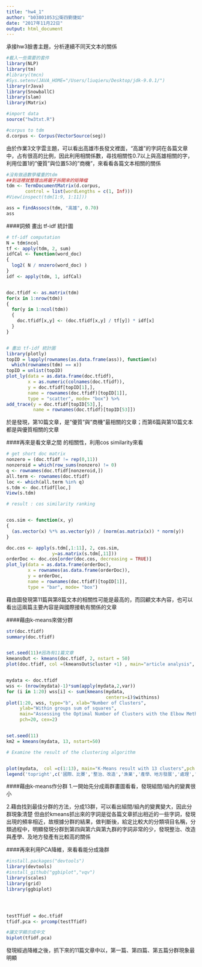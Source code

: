 ---
title: "hw4_1"
author: "b03801053公衛四劉倢如"
date: "2017年11月22日"
output: html_document
---

承接hw3臉書主題，分析連續不同天文本的關係

```{r setup, include=FALSE}
#載入一些需要的套件
library(NLP)
library(tm)
#library(tmcn)
#Sys.setenv(JAVA_HOME="/Users/liuqieru/Desktop/jdk-9.0.1/")
library(rJava)
library(SnowballC)
library(slam)
library(Matrix)
```


```{r}
#import data
source("hw3txt.R")
```


```{r}
#corpus to tdm
d.corpus <- Corpus(VectorSource(seg))
```

由於作業3文字雲主題，可以看出高雄市長發文裡面，"高雄"的字詞在各篇文章中，占有很高的比例，因此利用相關係數，尋找相關性0.7以上與高雄相關的字，利用位置1的"優質"與位置53的"商機"，來看看各篇文本相關的關係

```{r }
#沒有做過數學權重的tdm
##到這裡就整理出將鋸子拆開來的矩陣檔
tdm <- TermDocumentMatrix(d.corpus, 
       control = list(wordLengths = c(1, Inf)))
#View(inspect(tdm[1:9, 1:11]))

ass = findAssocs(tdm, "高雄", 0.70)
ass
```

####詞頻
畫出 tf-idf 統計圖

```{r}
# tf-idf computation
N = tdm$ncol
tf <- apply(tdm, 2, sum)
idfCal <- function(word_doc)
{ 
  log2( N / nnzero(word_doc) ) 
}
idf <- apply(tdm, 1, idfCal)


doc.tfidf <- as.matrix(tdm)
for(x in 1:nrow(tdm))
{
  for(y in 1:ncol(tdm))
  {
    doc.tfidf[x,y] <- (doc.tfidf[x,y] / tf[y]) * idf[x]
  }
}


# 畫出 tf-idf 統計圖
library(plotly)
topID = lapply(rownames(as.data.frame(ass)), function(x) 
  which(rownames(tdm) == x))
topID = unlist(topID)
plot_ly(data = as.data.frame(doc.tfidf),
        x = as.numeric(colnames(doc.tfidf)),
        y = doc.tfidf[topID[1],], 
        name = rownames(doc.tfidf)[topID[1]],
        type = "scatter", mode= "box") %>%
add_trace(y = doc.tfidf[topID[53],],
          name = rownames(doc.tfidf)[topID[53]])

```


於是發現，第10篇文章，是"優質"與"商機"最相關的文章；而第6篇與第10篇文本都是與優質相關的文章



####再來是看文章之間 的相關性，利用cos similarity來看

```{r}
# get short doc matrix
nonzero = (doc.tfidf != rep(0,11))
nonzeroid = which(row_sums(nonzero) != 0)
q <- rownames(doc.tfidf[nonzeroid,])
all.term <- rownames(doc.tfidf)
loc <- which(all.term %in% q)
s.tdm <- doc.tfidf[loc,]
View(s.tdm)

# result : cos similarity ranking


cos.sim <- function(x, y)
{ 
  (as.vector(x) %*% as.vector(y)) / (norm(as.matrix(x)) * norm(y)) 
}

doc.cos <- apply(s.tdm[,1:11], 2, cos.sim,
                 y=as.matrix(s.tdm[,11]))
orderDoc <- doc.cos[order(doc.cos, decreasing = TRUE)]
plot_ly(data = as.data.frame(orderDoc),
        x = rownames(as.data.frame(orderDoc)),
        y = orderDoc, 
        name = rownames(doc.tfidf)[topID[1]],
        type = "bar", mode= "box")
```

藉由圖發現第11篇與第8篇文本的相關性可能是最高的，而回顧文本內容，也可以看出這兩篇主要內容是與國際接軌有關係的文章




####藉由k-means來做分群

```{r}
str(doc.tfidf)
summary(doc.tfidf)


set.seed(11)#因為有11篇文章
kmeansOut <- kmeans(doc.tfidf, 2, nstart = 50)
plot(doc.tfidf, col =(kmeansOut$cluster +1) , main="article analysis", pch=18, cex=2)


mydata <- doc.tfidf
wss <- (nrow(mydata)-1)*sum(apply(mydata,2,var))
for (i in 1:20) wss[i] <- sum(kmeans(mydata,
                                     centers=i)$withinss)
plot(1:20, wss, type="b", xlab="Number of Clusters",
     ylab="Within groups sum of squares",
     main="Assessing the Optimal Number of Clusters with the Elbow Method",
     pch=20, cex=2)


set.seed(11)
km2 = kmeans(mydata, 13, nstart=50)

# Examine the result of the clustering algorithm


plot(mydata,  col =c(1:13), main="K-Means result with 13 clusters",pch =  20 ,cex=2)
legend('topright',c('國際、比賽','整治、改造','漁業','產學、地方發展','處理','藝術','經濟、優質','高雄綜合發展','土地','服務、幸福','表演','宗教信仰','醫療服務'),col = c(1:13),pch = 20,bty='n', cex=.75)


```


####藉由k-means作分群
1.一開始先分成兩群畫圖看看，發現組間/組內的變異很小

2.藉由找到最佳分群的方法，分成13群，可以看出組間/組內的變異變大，因此分群現象清楚
但由於kmeans抓出來的字詞是從各篇文章抓出相近的一些字詞，發現出現的頻率相近，故根據分群的結果，做判斷後，給定比較大的分類項目名稱，分類過程中，明顯發現分群到第四與第六與第九群的字詞非常的少，發現整治、改造與產學、及地方發產有比較高的關係



####再來利用PCA降維，來看看能分成幾群

```{r warning=FALSE}
#install.packages("devtools")
library(devtools)
#install_github("ggbiplot","vqv")
library(scales)
library(grid)
library(ggbiplot)




testTfidf = doc.tfidf
tfidf.pca <- prcomp(testTfidf)

#讓文字顯示成中文
biplot(tfidf.pca)
```

發現經過降維之後，抓下來的11篇文章中以，第一篇、第四篇、第五篇分群現象最明顯
